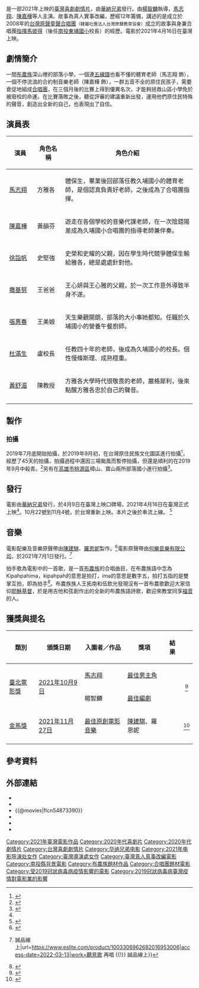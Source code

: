 {{Infobox film
| 片名 = 聽見歌 再唱
| 電影原名 = ''{{lang|en|Listen before you sing}}''
| 圖像= Listen before you sing.jpg
| 圖像大小 = 220px
| 圖像說明 = 電影海報
| 導演 = [[楊智麟|楊智麟]]
| 語言 = [[中華民國國語|華語]]、[[布農族語|布農族語]]
| 演員 = {{Plain list |
*[[馬志翔|馬志翔]]
*[[陳嘉樺|陳嘉樺]]
*[[徐詣帆|徐詣帆]]
*[[撒基努|撒基努]]
*[[張惠春|張惠春]]
*[[杜滿生|杜滿生]]
*[[黃舒湄|黃舒湄]]
}}
| 產地 = {{台灣電影產地}}
| released = {{Film date|2021|4|16|台灣|2021|7|29|香港}}
| 製片商 = 十三月
| 發行商 = [[華納兄弟|華納兄弟]]<BR>[[高先電影|高先電影]]
| 監製 = {{Plain list |
*[[張鳳美|張鳳美]]
*[[陳鴻元|陳鴻元]]
}}
| 預算 = 
| 票房 = 新台幣8400萬元
| 攝影 = [[關本良|關本良]]
| 剪輯 = [[陳曉東_(剪接師)|陳曉東]]<br>[[顧曉芸|顧曉芸]]
| 配樂 = [[陳建騏|陳建騏]]<br>[[羅恩妮|羅恩妮]]
}}

{{engname|《聽見歌 再唱》|''Listen before you sing''}}是一部2021年上映的[[臺灣|臺灣]][[喜劇電影|喜劇]][[劇情片|劇情片]]，由[[華納兄弟|華納兄弟]]發行。由[[楊智麟|楊智麟]]執導，[[馬志翔|馬志翔]]、[[陳嘉樺|陳嘉樺]]等人主演。故事為真人實事改編，歷經12年籌備，講述的是成立於2008年的[[台灣原聲童聲合唱團|台灣原聲童聲合唱團]]<small>（隸屬社團法人台灣原聲教育協會）</small>成立的故事與身兼合唱團[[指揮家|指揮]][[馬彼得|馬彼得]]（後任[[南投縣信義鄉東埔國民小學|南投東埔國小]]校長）的經歷。電影於2021年4月16日在臺灣上映。

==劇情簡介==
一間[[布農族|布農族]]深山裡的部落小學，一個連[[五線譜|五線譜]]也看不懂的體育老師（馬志翔 飾），一個不停流浪的合約制音樂老師（陳嘉樺 飾），一群五音不全的原住民孩子，需要倉促地組成[[合唱|合唱團]]，在三個月後的比賽上得到優異名次，才能夠拯救山區小學免於被廢校的命運。在比賽落敗之後，聽從評審的建議重新出發，運用他們原住民特殊的聲音，創造出全新的自己，也表現出了自信。

== 演員表 ==
{| class="wikitable" style="width:70%;text-align:center"
!width=15%|演員||width=15%|角色名稱||角色介紹
|-
|[[馬志翔|馬志翔]]||方雅各||align=left|體保生，畢業後回部落任教久埔國小的體育老師，是個認真負責好老師，之後成為了合唱團指揮。
|-
|[[陳嘉樺|陳嘉樺]]||黃韻芬||align=left|遊走在各個學校的音樂代課老師，在一次陰錯陽差成為久埔國小合唱團的指導老師兼伴奏。
|-
|[[徐詣帆|徐詣帆]]||史堅強||align=left|史榮和史耀的父親，因在學生時代競爭體保生輸給雅各，總是處處針對他。
|-
|[[撒基努|撒基努]]||王爸爸||align=left|王心妍與王心雅的父親，於一次工作意外導致半身不遂。
|-
|[[張惠春|張惠春]]||王美娘||align=left|天生樂觀開朗，部落的大小事她都知。任職於久埔國小的營養午餐廚師。
|-
|[[杜滿生|杜滿生]]||盧校長||align=left|任教四十年的老師，後成為久埔國小的校長。個性慢條斯理、成熟穩重。
|-
|[[黃舒湄|黃舒湄]]||陳教授||align=left|方雅各大學時代很敬畏的老師，嚴格犀利，後來點醒方雅各忠於自己的聲音。
|-
|}

== 製作 ==
=== 拍攝 ===
2019年7月底開始拍攝，於2019年9月初，在台灣原住民族文化園區進行拍攝<ref>{{Cite web|title=首頁 > 誰拍過屏東 > 電影 > 聽見歌再唱|url=https://www.pthg.gov.tw/film/cp.aspx?n=791A8AD3567B3F6D&s=85289C1CE5B81930|accessdate=2021-02-22|date=2019-12-15|work=屏東有影-電影|language=zh-TW}}</ref>，經歷了45天的拍攝，拍攝過程中還因三場颱風而暫停拍攝，但還是順利的在2019年9月中殺青。<ref>{{Citation|title=年度必看熱血暖心電影【聽見歌 再唱】感謝篇|url=https://www.youtube.com/watch?v=SMnp8Dr3VPQ|accessdate=2021-05-08|language=zh-CN|archive-date=2021-05-16|archive-url=https://web.archive.org/web/20210516122014/https://www.youtube.com/watch?v=SMnp8Dr3VPQ|dead-url=no}}</ref>另有在[[高雄市|高雄市]][[桃源區|桃源區]]樟山、寶山兩所部落國小進行拍攝<ref>{{cite news |author1=葉冠吟 |title=改編原聲合唱團故事 「聽見歌 再唱」傳唱布農美聲 |url=https://www.cna.com.tw/news/amov/202103290053.aspx |accessdate=2021-03-31 |agency=中央通訊社 |date=2021-03-29 |archive-date=2021-04-09 |archive-url=https://web.archive.org/web/20210409074729/https://www.cna.com.tw/news/amov/202103290053.aspx |dead-url=no }}</ref>。

== 發行 ==
電影由[[華納兄弟|華納兄弟]]發行，於4月9日在臺灣上映口碑場，2021年4月16日在臺灣正式上映<ref name="新聞稿-2021-02-04"/>。10月22號到11月4號，於台灣重新上映。本片之後於{{le|Star (Disney+)|Star (Disney+)}}串流上線。
<ref>{{cite news|url=https://www.chinatimes.com/realtimenews/20211014004243-260404?chdtv|title=中時新聞網-陳柏霖、桂綸鎂回歸小螢幕 BLACKPINK紀錄片都在Disney＋|date=2021-10-14|accessdate=2021-12-03|language=zh-hant|archive-date=2021-12-03|archive-url=https://web.archive.org/web/20211203115449/https://www.chinatimes.com/realtimenews/20211014004243-260404?chdtv|dead-url=no}}</ref>

== 音樂 ==
電影配樂及音樂原聲帶由[[陳建騏|陳建騏]]、[[羅恩妮|羅恩妮]]製作。<ref>{{Cite web|title=電影原聲帶 /《聽見歌 再唱》|url=http://www.books.com.tw/products/0020222231|access-date=2022-03-13|work=博客來}}</ref>電影原聲帶由[[何樂音樂有限公司|何樂音樂有限公司]]，於2021年7月1日發行。<ref>{{Cite web|title=聽見歌 再唱 {{!}} 誠品線上|url=https://www.eslite.com/product/1003306962682016953006|access-date=2022-03-13|work=聽見歌 再唱 {{!}} 誠品線上}}</ref>

拍手歌為電影中的一首歌，是一首[[布農族|布農族]]的合唱曲目，在布農族語中念為Kipahpahima，kipahpah的意思是拍打，ima的意思是數字五，拍打五指的是雙掌互拍，即為拍手<ref>{{cite news |title=一首「拍手歌」成就 Ella、馬志翔「聽見歌 再唱」 |url=https://stars.udn.com/star/story/10090/5313925 |date=2021-03-12}}</ref>。布農族族人王拓南和伍欽光發現沒有一首布農歌歡迎大家信仰[[耶稣|耶穌基督]]，於是用吉他和弦創作出的全新的布農族語詩歌，歡迎來教堂同享[[福音_(耶稣)|福音]]的人。

== 獲獎與提名 ==
{| class="wikitable sortable plainrowheaders"
! 類別
! 頒獎日期
! 入圍者／作品
! 獎項
! 結果
! scope="col" class="unsortable"| {{Abbr|參考|參考資料}}
|-
| rowspan="2"| [[臺北電影獎|臺北電影獎]]
| rowspan="2"| [[第23屆台北電影獎|2021年10月9日]]
| [[馬志翔|馬志翔]]
| [[台北電影獎最佳男主角|最佳男主角]]
| {{nom}}
| rowspan="2" style="text-align:center;"|<ref>{{cite news |title=2021台北電影獎完整入圍名單 |url=https://www.cna.com.tw/news/firstnews/202105145012.aspx |accessdate=2021-05-14 |agency=中央通訊社 |date=2021-05-14 |archive-date=2021-05-14 |archive-url=https://web.archive.org/web/20210514123222/https://www.cna.com.tw/news/firstnews/202105145012.aspx |dead-url=no }}</ref>
|- 
| 楊智麟
| [[台北電影獎最佳編劇|最佳編劇]]
| {{nom}}
|-
| rowspan="1"| [[金馬獎|金馬獎]]
| rowspan="1"| [[第58届金马奖|2021年11月27日]]
| [[金馬獎最佳原創電影音樂|最佳原創電影音樂]]
| [[陳建騏|陳建騏]]、羅恩妮
|{{nom}}
| rowspan="1" style="text-align:center;"|<ref>{{cite news |title=金馬獎第58屆 完整入圍名單 |url=https://www.cna.com.tw/news/firstnews/202110055007.aspx |accessdate=2021-10-05 |agency=中央通訊社 |date=2021-10-05 |archive-date=2021-11-26 |archive-url=https://web.archive.org/web/20211126220150/https://www.cna.com.tw/news/firstnews/202110055007.aspx |dead-url=no }}</ref>
|-
|}

== 參考資料 ==
{{reflist|refs=

<ref name="新聞稿-2021-02-04">{{cite news |author1=洪文 |title=《聽見歌 再唱》改編自原聲童聲合唱團動人故事 網：看預告就想哭 |url=https://star.ettoday.net/news/1914527 |accessdate=2021-02-27 |work=ETtoday |date=2021-02-04 |language=zh-TW |archive-date=2021-04-17 |archive-url=https://web.archive.org/web/20210417194730/https://star.ettoday.net/news/1914527 |dead-url=no }}</ref>

}}

== 外部連結 ==
* {{facebook|Listenbeforeyousing}}
* {{instagram|listenbeforeyousing}}
* {{@movies|flcn54873390}}
* {{Taiwancinema|id=86031}}
* {{Yahoomovie id|11232}}
* {{IMDb title|15448352}}

{{陳嘉樺|state=collapsed}}
{{Portal bar|臺灣|電影}}
[[Category:2021年臺灣電影作品|Category:2021年臺灣電影作品]]
[[Category:2020年代喜劇片|Category:2020年代喜劇片]]
[[Category:2020年代劇情片|Category:2020年代劇情片]]
[[Category:台灣喜劇劇情片|Category:台灣喜劇劇情片]]
[[Category:华纳兄弟电影|Category:华纳兄弟电影]]
[[Category:2021年电影导演处女作|Category:2021年电影导演处女作]]
[[Category:臺灣導演處女作|Category:臺灣導演處女作]]
[[Category:臺灣真人真事改編電影|Category:臺灣真人真事改編電影]]
[[Category:南投縣背景電影|Category:南投縣背景電影]]
[[Category:布農族題材作品|Category:布農族題材作品]]
[[Category:合唱團題材電影|Category:合唱團題材電影]]
[[Category:受2019冠狀病毒病疫情影響的電影|Category:受2019冠狀病毒病疫情影響的電影]]
[[Category:2019冠狀病毒病臺灣疫情對電影業的影響|Category:2019冠狀病毒病臺灣疫情對電影業的影響]]
